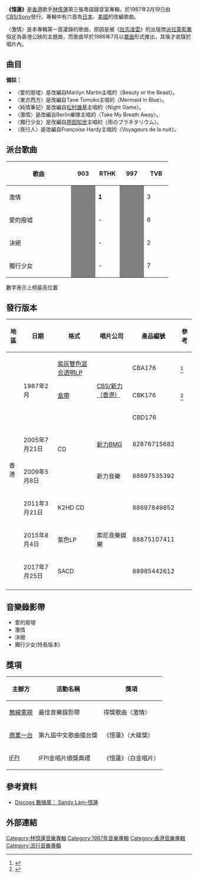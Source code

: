 {{Infobox Album 
| Name		= 憶蓮
| Type		= [[專輯|專輯]]
| Artist	= [[林憶蓮|林憶蓮]] 
| Cover		= Sandylam.yilin1987.jpg
| Released  	= 1987年2月19日
| Recorded  	= 1986年5月至6月、11月
| Length        = 42:35
| Genre		= [[粵語流行音樂|粵語流行音樂]] 
| Label		= [[索尼音樂娛樂_(香港)|CBS/Sony Records]]
| Producer	= [[馮鏡輝|馮鏡輝]]、林憶蓮
| Last album	= [[放縱|放縱]]<br>（1986年3月）
| This album	= '''憶蓮'''<br>（1987年2月19日）
| Next album	= [[灰色_(專輯)|灰色]]<br>（1987年8月21日）
}}
'''《憶蓮》'''是[[香港|香港]]歌手[[林憶蓮|林憶蓮]]第三張粵語錄音室專輯，於1987年2月19日由[[索尼音樂娛樂_(香港)|CBS/Sony]]發行。專輯中有六首為[[日本|日本]]、[[美國|美國]]的改編歌曲。

〈激情〉是本專輯第一首灌錄的歌曲，原因是被《[[壯志凌雲_(1986年電影)|壯志凌雲]]》的出版商[[派拉蒙影業|派拉蒙影業]]指定為香港公映的主題曲，而歌曲早於1986年7月以[[單曲|單曲]]形式推出，其後才收錄於唱片內。

==曲目==
{{Tracklist
| total_length = 42:35
| all_producer = 馮鏡輝、[[林憶蓮|林憶蓮]]

| title1 = 愛的廢墟
| note1 = 
| music1 = Marilyn Martin、John Parr
| lyrics1 = [[陳少琪|陳少琪]]
| arranger1 = [[郭小霖|郭小霖]]
| producer1 = 
| extra1 = 
| length1 = 4:33

| title2 = 東方西方
| note2 = 
| music2 = 種ともこ
| lyrics2 = [[林振強|林振強]]
| arranger2 = [[鮑比達|鮑比達]]
| producer2 = 
| extra2 = 
| length2 = 4:23

| title3 = 迷亂
| note3 = 
| longnote3 = 
| music3 = 馮鏡輝
| lyrics3 = [[小美|小美]]
| arranger3 = 鮑比達
| producer3 = 
| extra3 = 
| length3 = 3:45

| title4 = 純情筆記
| note4 = 
| music4 = 水谷公生
| lyrics4 = 小美
| arranger4 = Richard Yuen
| producer4 = 
| extra4 = 
| length4 = 4:09

| title5 = 邂逅
| note5 = 
| longnote5 = 
| music5 = 吳大衛
| lyrics5 = 小美
| arranger5 = 郭小霖
| producer5 = 
| extra5 = 
| length5 = 4:20

| title6 = 激情
| note6 = 電影《[[壯志凌雲_(1986年電影)|壯志凌雲]]》香港版本主題曲
| music6 = Giorgio Moroder、Tom Whitlock
| lyrics6 = 林振強
| arranger6 = 郭小霖
| producer6 = 
| extra6 = 
| length6 = 4:22

| title7 = 獨行少女
| note7 = 
| music7 = [[後藤次利|後藤次利]]
| lyrics7 = [[潘源良|潘源良]]
| arranger7 = Richard Yuen
| producer7 = 
| extra7 = 
| length7 = 4:06

| title8 = 情愛火花
| note8 = 
| longnote8 = 
| music8 = [[林敏怡|林敏怡]]
| lyrics8 = 文井一
| arranger8 = 林敏怡
| producer8 = 
| extra8 = 
| length8 = 4:15

| title9 = 決絕
| note9 = 
| longnote9 = 
| music9 = 馮鏡輝
| lyrics9 = 潘源良
| arranger9 = 鮑比達
| producer9 = 
| extra9 = 
| length9 = 3:54

| title10 = 夜行人
| note10 = 
| music10 = Michel Bernholc
| lyrics10 = 林憶蓮、小美
| arranger10 = Richard Yuen
| producer10 = 
| extra10 = 
| length10 = 4:37
}}

'''備註：'''
*〈愛的廢墟〉是改編自Marilyn Martin主唱的〈Beauty or the Beast〉。
*〈東方西方〉是改編自Tane Tomoko主唱的〈Mermaid in Blue〉。
*〈純情筆記〉是改編自[[松村雄基|松村雄基]]主唱的〈Night Game〉。
*〈激情〉是改編自Berlin樂隊主唱的〈Take My Breath Away〉。
*〈獨行少女〉是改編自[[原田知世|原田知世]]主唱的〈雨のプラネタリウム〉。
*〈夜行人〉是改編自Françoise Hardy主唱的〈Voyageurs de la nuit〉。

==派台歌曲==

{{Main|林憶蓮音樂專輯#派台作品}}

{| class="wikitable" cellpadding="1"
|-
! width="160"| 歌曲 || width="50"| 903 || width="50"| RTHK || width="50"| 997 || width="50"| TVB 
|-
| 激情 || style="background:#808080" |   || '''1''' || style="background:#808080" |   || 3 
|-
| 愛的廢墟 || style="background:#808080" |   || - || style="background:#808080" |   || 6 
|-
| 決絕 || style="background:#808080" |   || - || style="background:#808080" |   || 2 
|-
| 獨行少女 || style="background:#808080" |   || - || style="background:#808080" |   || 7 
|}

數字表示上榜最高位置

==發行版本==
{| class="wikitable plainrowheaders"
|-
! 地區
! 日期
! 格式
! 唱片公司
! 產品編號
! 參考

|-
! scope="row" rowspan="8"| 香港
| rowspan="3"| 1987年2月
| [[黑膠唱片|紫灰雙色混合透明LP]]
| rowspan="3"| [[索尼音樂娛樂|CBS/新力（香港）]]
| CBA176
| <ref>{{cite web |title=林憶蓮 - "憶蓮"大碟 (1987) 紫灰混合透明膠碟 |url=https://comebacktolove.blogspot.com/2014/09/1987_17.html |website=80-90年代廣東歌 |date=2014-09 |access-date=2020-05-22 |archive-date=2020-02-18 |archive-url=https://web.archive.org/web/20200218054931/http://comebacktolove.blogspot.com/2014/09/1987_17.html |dead-url=no }}</ref>
|-
| [[卡式錄音帶|盒帶]]
| CBK176
| <ref>{{cite web |title=林憶蓮 - "憶蓮"G Cassette (1987) |url=https://comebacktolove.blogspot.com/2014/09/g-cassette-1987.html |website=80-90年代廣東歌 |date=2014-09 |access-date=2020-05-22 |archive-date=2020-02-18 |archive-url=https://web.archive.org/web/20200218061459/http://comebacktolove.blogspot.com/2014/09/g-cassette-1987.html |dead-url=no }}</ref>
|-
| rowspan="3"| CD
| CBD176
|
|-
| 2005年7月21日
| [[索尼音樂娛樂|新力BMG]]
| 82876715682
|
|-
| 2009年5月8日 <!--Pure Gold Series-->
| 新力音樂
| 88697535392
|
|-
| 2011年3月21日
| K2HD CD
| rowspan="3"| 索尼音樂娛樂
| 88697849852
|
|-
| 2015年8月4日
| 紫色LP
| 88875107411
|
|-
| 2017年7月25日
| SACD
| 88985442612
|
|-
|}

==音樂錄影帶==
* 愛的廢墟
* 激情
* 決絕
* 獨行少女(特長版本)

==獎項==
{| class="wikitable"
|-
! rowspan="1"| 主辦方
! rowspan="1"| 活動名稱
! rowspan="1"| 獎項
|-
| [[無線電視|無線電視]]
| 最佳音樂錄影帶
| 得獎歌曲〈激情〉
|-
| [[商業一台|商業一台]]
| 第九屆中文歌曲擂台獎
| 《憶蓮》（大碟獎）
|-
| [[IFPI|IFPI]]
| IFPI金唱片頒獎典禮
| 《憶蓮》（白金唱片）
|}

==參考資料==
* [https://www.discogs.com/Sandy-Lam-%E6%86%B6%E8%93%AE/master/1323172 Discogs 數據庫： Sandy Lam–憶蓮] {{Wayback|url=https://www.discogs.com/Sandy-Lam-%E6%86%B6%E8%93%AE/master/1323172 |date=20200102074659 }}

==外部連結==

{{林憶蓮}}

[[Category:林憶蓮音樂專輯|Category:林憶蓮音樂專輯]]
[[Category:1987年音樂專輯|Category:1987年音樂專輯]]
[[Category:香港音樂專輯|Category:香港音樂專輯]]
[[Category:流行音樂專輯|Category:流行音樂專輯]]